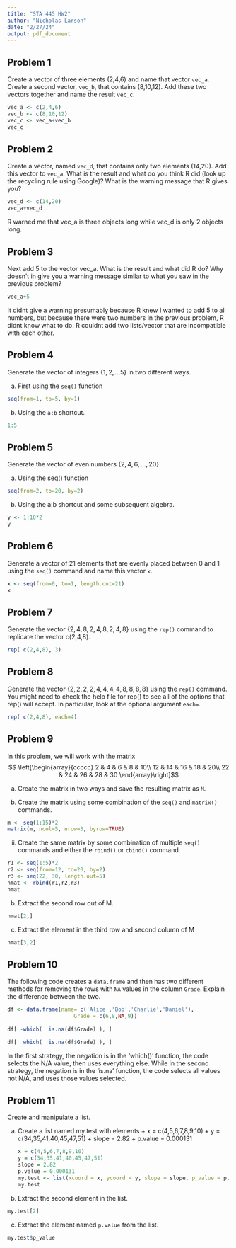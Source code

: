 ---
title: "STA 445 HW2"
author: "Nicholas Larson"
date: "2/27/24"
output: pdf_document
---

## Problem 1

Create a vector of three elements (2,4,6) and name that vector `vec_a`. Create a second vector, `vec_b`, that contains (8,10,12). Add these two vectors together and name the result `vec_c`.
```{r}
vec_a <- c(2,4,6)
vec_b <- c(8,10,12)
vec_c <- vec_a+vec_b
vec_c
```


## Problem 2

Create a vector, named `vec_d`, that contains only two elements (14,20). Add this vector to `vec_a`. What is the result and what do you think R did (look up the recycling rule using Google)? What is the warning message that R gives you?
```{r}
vec_d <- c(14,20)
vec_a+vec_d
```
R warned me that vec_a is three objects long while vec_d is only 2 objects long.

## Problem 3

Next add 5 to the vector vec_a. What is the result and what did R do? Why doesn't in give you a warning message similar to what you saw in the previous problem?
```{r}
vec_a+5
```
It didnt give a warning presumably because R knew I wanted to add 5 to all numbers, but because there were two numbers in the previous problem, R didnt know what to do. R couldnt add two lists/vector that are incompatible with each other.


## Problem 4

Generate the vector of integers $\left\{ 1,2,\dots5\right\}$ in two different ways. 

a.  First using the `seq()` function
```{r}
seq(from=1, to=5, by=1)
```

b. Using the `a:b` shortcut.
```{r}
1:5
```


## Problem 5

Generate the vector of even numbers $\left\{ 2,4,6,\dots,20\right\}$ 

a. Using the seq() function  
```{r}
seq(from=2, to=20, by=2)
```

b. Using the a:b shortcut and some subsequent algebra. 
```{r}
y <- 1:10*2
y
```


## Problem 6

Generate a vector of 21 elements that are evenly placed between 0 and 1 using the `seq()` command and name this vector `x`. 
```{r}
x <- seq(from=0, to=1, length.out=21)
x
```


## Problem 7

Generate the vector $\left\{ 2,4,8,2,4,8,2,4,8\right\}$ using the `rep()` command to replicate the vector c(2,4,8). 
```{r}
rep( c(2,4,8), 3)
```
  

## Problem 8
Generate the vector $\left\{ 2,2,2,2,4,4,4,4,8,8,8,8\right\}$
using the `rep()` command. You might need to check the help file for rep() to see all of the options that rep() will accept. In particular, look at the optional argument `each=`.
```{r}
rep( c(2,4,8), each=4)
```

  
## Problem 9 

In this problem, we will work with the matrix 
$$ \left[\begin{array}{ccccc}
    2 & 4 & 6 & 8 & 10\\
    12 & 14 & 16 & 18 & 20\\
    22 & 24 & 26 & 28 & 30
    \end{array}\right]$$
    
a.  Create the matrix in two ways and save the resulting matrix as `M`.

i. Create the matrix using some combination of the `seq()` and `matrix()` commands.
```{r}
m <- seq(1:15)*2
matrix(m, ncol=5, nrow=3, byrow=TRUE)
```

ii. Create the same matrix by some combination of multiple `seq()` commands and either the `rbind()` or `cbind()` command.
```{r}
r1 <- seq(1:5)*2
r2 <- seq(from=12, to=20, by=2)
r3 <- seq(22, 30, length.out=5)
nmat <- rbind(r1,r2,r3)
nmat
```

b. Extract the second row out of M.
```{r}
nmat[2,]
```

c. Extract the element in the third row and second column of M
```{r}
nmat[3,2]
```


## Problem 10 

The following code creates a `data.frame` and then has two different methods for removing the rows with `NA` values in the column `Grade`. Explain the difference between the two.

```{r, eval=FALSE}
df <- data.frame(name= c('Alice','Bob','Charlie','Daniel'),
                     Grade = c(6,8,NA,9))
    
df[ -which(  is.na(df$Grade) ), ]

df[  which( !is.na(df$Grade) ), ]
```
In the first strategy, the negation is in the 'which()' function, the code selects the N/A value, then uses everything else. While in the second strategy, the negation is in the 'is.na' function, the code selects all values not N/A, and uses those values selected.


## Problem 11 

Create and manipulate a list.

a.  Create a list named my.test with elements
        + x = c(4,5,6,7,8,9,10)
        + y = c(34,35,41,40,45,47,51)
        + slope = 2.82
        + p.value = 0.000131
```{r}
x = c(4,5,6,7,8,9,10)
y = c(34,35,41,40,45,47,51)
slope = 2.82
p.value = 0.000131
my.test <- list(xcoord = x, ycoord = y, slope = slope, p_value = p.value)
my.test
```

b.  Extract the second element in the list.
```{r}
my.test[2]
```

c.  Extract the element named `p.value` from the list.
```{r}
my.test$p_value
```



